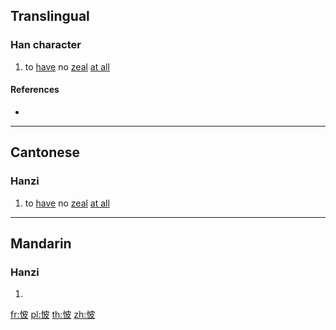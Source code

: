 ==Translingual==

===Han character===
{{Han char|rn=61|rad=心|as=05|sn=8|four=|canj=PDHE|ids=⿰忄皮}}

# {{lb|mul|Cantonese}} to [[have]] no [[zeal]] [[at all]]

====References====
* {{Han ref|kx=0383.010|dkj=10500|dj=0712.180|hdz=42288.090|uh=6036|ud=24630}}

----

==Cantonese==

===Hanzi===
{{yue-hanzi|jyut=[[pe5]]|y=pe5}}

# to [[have]] no [[zeal]] [[at all]]

----

==Mandarin==

===Hanzi===
{{cmn-hanzi|pin=[[bì]] ([[bi4]]), [[pī]] ([[pi1]])|wg=pi<sup>4</sup>, p'i<sup>1</sup>}}

# {{defn|lang=cmn|sort=心05}}

[[fr:怶]]
[[pl:怶]]
[[th:怶]]
[[zh:怶]]